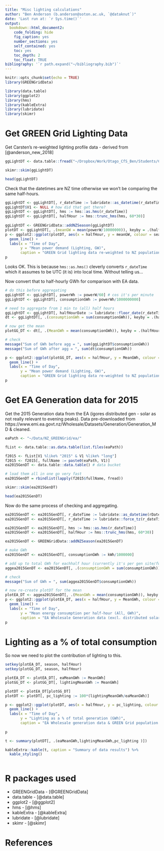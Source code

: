 ```yaml
---
title: "Misc lighting calculations"
author: "Ben Anderson (b.anderson@soton.ac.uk, `@dataknut`)"
date: 'Last run at: `r Sys.time()`'
output:
  bookdown::html_document2:
    code_folding: hide
    fig_caption: yes
    number_sections: yes
    self_contained: yes
    toc: yes
    toc_depth: 2
    toc_float: TRUE
bibliography: '`r path.expand("~/bibliography.bib")`'
---
```


```r
knitr::opts_chunk$set(echo = TRUE)
library(GREENGridData)

library(data.table)
library(ggplot2)
library(hms)
library(kableExtra)
library(lubridate)
library(skimr)
```

# Get GREEN Grid Lighting Data

Get Carsten's re-weighted lighting profile data - derived from [@anderson_new_2018]

```r
ggLightDT <- data.table::fread("~/Dropbox/Work/Otago_CfS_Ben/Students/CarstenDortans_MSc/Writing bursary/Lighting.csv")

skimr::skim(ggLightDT)

head(ggLightDT)
```

Check that the datetimes are NZ time otherwise we won't be comparing the same half-hours.

```r
ggLightDT <- ggLightDT[, r_dateTime := lubridate::as_datetime(r_dateTime)]
ggLightDT$V1 <- NULL # how did that get there?
ggLightDT <- ggLightDT[, hms := hms::as.hms(r_dateTime)]
ggLightDT <- ggLightDT[, halfHour := hms::trunc_hms(hms, 60*30)]
                                              
ggLightDT <- GREENGridData::addNZSeason(ggLightDT)
plotDT <- ggLightDT[, .(meanGW = mean(powerW/10000000)), keyby = .(halfHour, season)]
p <- ggplot2::ggplot(plotDT, aes(x = halfHour, y = meanGW, colour = season)) +
  geom_line() +
  labs(x = "Time of Day",
       y = "Mean power demand (Lighting, GW)",
       caption = "GREEN Grid lighting data re-weighted to NZ population")
p
```

Looks OK. This is because `hms::as.hms()` cleverly converts `r_dateTime` which it assumes to be UTC (it is) into local time. Without telling us...

Now convert that to half-hourly GWh for comparison with EA data.

```r
# do this before aggregating
ggLightDT <- ggLightDT[, powerWh := powerW/60] # cos it's per minute
ggLightDT <- ggLightDT[, consumptionGWh := powerWh/1000000000]

# need to aggregate from 1 min to (all) half hours
ggLightDT <- ggLightDT[, halfHourDate := lubridate::floor_date(r_dateTime, "30 mins")]
dt <- ggLightDT[, .(consumptionGWh = sum(consumptionGWh)), keyby = .(halfHourDate, halfHour, season)]

# now get the mean
plotGG_DT <- dt[, .(MeanGWh = mean(consumptionGWh)), keyby = .(halfHour, season)]

# check
message("Sum of GWh before agg = ", sum(ggLightDT$consumptionGWh))
message("Sum of GWh after agg = ", sum(dt$consumptionGWh))

p <- ggplot2::ggplot(plotGG_DT, aes(x = halfHour, y = MeanGWh, colour = season)) +
  geom_line() +
  labs(x = "Time of Day",
       y = "Mean power demand (Lighting, GW)",
       caption = "GREEN Grid lighting data re-weighted to NZ population")
p

```

# Get EA Generation data for 2015

Get the 2015 Generation data from the EA (igores distributed gen - solar as not really relevant to evening peaks). Data pre-downloaded from https://www.emi.ea.govt.nz/Wholesale/Datasets/Generation/Generation_MD & cleaned.

```r
eaPath <- "~/Data/NZ_GREENGrid/ea/"

fList <- data.table::as.data.table(list.files(eaPath))

f2015 <- fList[V1 %like% "2015" & V1 %like% "long"]
f2015 <- f2015[, fullName := paste0(eaPath, V1)]
ea2015GenDT <- data.table::data.table() # data bucket

# load them all in one go very fast
ea2015GenDT = rbindlist(lapply(f2015$fullName, fread))

skimr::skim(ea2015GenDT)

head(ea2015GenDT)
```

Now do the same process of checking and aggregating.

```r
ea2015GenDT <- ea2015GenDT[, r_dateTime := lubridate::as_datetime(rDateTime)]
ea2015GenDT <- ea2015GenDT[, r_dateTime := lubridate::force_tz(r_dateTime, tzone = "Pacific/Auckland")] # got to force it

ea2015GenDT <- ea2015GenDT[, hms := hms::as.hms(r_dateTime)]
ea2015GenDT <- ea2015GenDT[, halfHour := hms::trunc_hms(hms, 60*30)]

ea2015GenDT <- GREENGridData::addNZSeason(ea2015GenDT)

# make GWh
ea2015GenDT <- ea2015GenDT[, consumptionGWh := kWh/1000000]

# add up to total GWh for eachhalf hour (currently it's per gen site/fuel)
aggea2015GenDT <- ea2015GenDT[, .(consumptionGWh = sum(consumptionGWh)), keyby = .(season, r_dateTime, halfHour)]

# check
message("Sum of GWh = ", sum(aggea2015GenDT$consumptionGWh))

# now re-create plotDT for the mean
plotEA_DT <- aggea2015GenDT[, .(MeanGWh = mean(consumptionGWh)), keyby = .(halfHour, season)]
p <- ggplot2::ggplot(plotEA_DT, aes(x = halfHour, y = MeanGWh, colour = season)) +
  geom_line() +
  labs(x = "Time of Day",
       y = "Mean energy consumption per half-hour (All, GWh)",
       caption = "EA Wholesale Generation data (excl. distributed solar)")
p

```

# Lighting as a % of total consumption

So now we need to plot the contribution of lighting to this.

```r
setkey(plotEA_DT, season, halfHour)
setkey(plotGG_DT, season, halfHour)

plotEA_DT <- plotEA_DT[, eaMeanGWh := MeanGWh]
plotGG_DT <- plotGG_DT[, lightingMeanGWh := MeanGWh]

plotDT <- plotEA_DT[plotGG_DT]
plotDT <- plotDT[, pc_lighting := 100*(lightingMeanGWh/eaMeanGWh)]

p <- ggplot2::ggplot(plotDT, aes(x = halfHour, y = pc_lighting, colour = season)) +
  geom_line() +
  labs(x = "Time of Day",
       y = "Lighting as a % of total generation (GWh)",
       caption = "EA Wholesale generation data & GREEN Grid population weighted lighting data")
  
p

t <- summary(plotDT[, .(eaMeanGWh,lightingMeanGWh,pc_lighting )])

kableExtra::kable(t, caption = "Summary of data results") %>%
  kable_styling()
```

```r

```

# R packages used

 * GREENGridData - [@GREENGridData]
 * data.table - [@data.table]
 * ggplot2 - [@ggplot2]
 * hms - [@hms]
 * kableExtra - [@kableExtra]
 * lubridate - [@lubridate]
 * skimr - [@skimr]

# References
